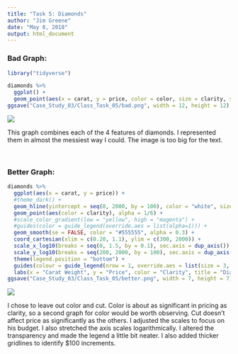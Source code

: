 ```yaml
---
title: "Task 5: Diamonds"
author: "Jim Greene"
date: "May 8, 2018"
output: html_document
---
```


### Bad Graph:

```r
library("tidyverse")
```

```r
diamonds %>%
  ggplot() +
  geom_point(aes(x = carat, y = price, color = color, size = clarity, shape = cut))
ggsave("Case_Study_03/Class_Task_05/bad.png", width = 12, height = 12)
```
![](bad.png)

This graph combines each of the 4 features of diamonds. I represented them in almost the messiest way I could. The image is too big for the text.

</br>

### Better Graph:

```r
diamonds %>%
  ggplot(aes(x = carat, y = price)) +
  #theme_dark() +
  geom_hline(yintercept = seq(0, 2000, by = 100), color = "white", size = 1.125) +
  geom_point(aes(color = clarity), alpha = 1/6) +
  #scale_color_gradient(low = "yellow", high = "magenta") +
  #guides(color = guide_legend(override.aes = list(alpha=1))) +
  geom_smooth(se = FALSE, color = "#555555", alpha = 0.3) +
  coord_cartesian(xlim = c(0.20, 1.1), ylim = c(300, 2000)) + 
  scale_x_log10(breaks = seq(0, 1.5, by = 0.1), sec.axis = dup_axis()) + 
  scale_y_log10(breaks = seq(200, 2000, by = 100), sec.axis = dup_axis(), labels = scales::dollar) + 
  theme(legend.position = "bottom") +
  guides(colour = guide_legend(nrow = 1, override.aes = list(size = 3, alpha = 1))) +
  labs(x = "Carat Weight", y = "Price", color = "Clarity", title = "Diamond Prices")
ggsave("Case_Study_03/Class_Task_05/better.png", width = 7, height = 7)
```
![](better.png)

I chose to leave out color and cut. Color is about as significant in pricing as clarity, so a second graph for color would be worth observing. Cut doesn't affect price as significantly as the others.
I adjusted the scales to focus on his budget. I also stretched the axis scales logarithmically. I altered the transparency and made the legend a little bit neater. I also added thicker gridlines to identify $100 increments.